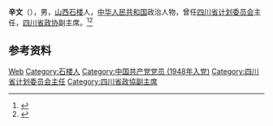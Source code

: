 '''辛文'''（{{bd|1931年||2011年|}}），男，[[山西|山西]][[石楼|石楼]]人，[[中华人民共和国|中华人民共和国]]政治人物，曾任[[四川省计划委员会|四川省计划委员会]]主任，[[四川省政协|四川省政协]]副主席。<ref>{{Cite book|title=中国共产党名人录|author=于俊道主编|publisher=四川人民出版社|year=1997|isbn=|location=成都|pages=}}</ref><ref>{{Cite book|title=中华人民共和国职官志|author=何虎生, 李耀东, 向常福主编|publisher=中国社会出版社|year=2003|isbn=9787800883934|location=北京|pages=}}</ref>

== 参考资料 ==
{{reflist}}

{{中国人物小作品}}

{{Authority control}}
{{DEFAULTSORT:Xin辛}}
[[Category:辛姓|Web]]
[[Category:石楼人|Category:石楼人]]
[[Category:中国共产党党员_(1948年入党)|Category:中国共产党党员 (1948年入党)]]
[[Category:四川省计划委员会主任|Category:四川省计划委员会主任]]
[[Category:四川省政協副主席|Category:四川省政協副主席]]
